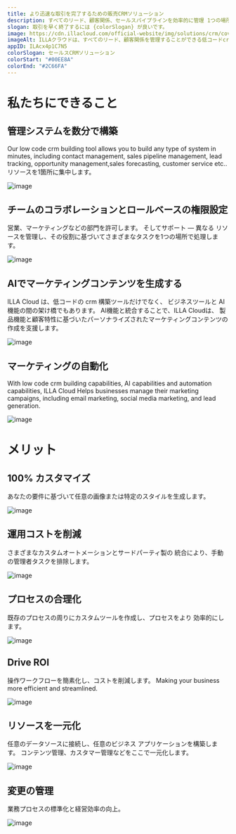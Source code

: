 ```yaml
---
title: より迅速な取引を完了するための販売CRMソリューション
description: すべてのリード、顧客関係、セールスパイプラインを効率的に管理 1つの場所で作業を行うことができるので、販売プロセスを合理化し、取引を終了することに集中できます。
slogan: 取引を早く終了するには {colorSlogan} が良いです。
image: https://cdn.illacloud.com/official-website/img/solutions/crm/cover.svg
imageAlt: ILLAクラウドは、すべてのリード、顧客関係を管理することができる低コードcrm構築ツールです。 営業パイプラインとタスクを一箇所にまとめることができるので、販売プロセスを合理化し、取引を閉じることに集中できます。
appID: ILAcx4p1C7N5
colorSlogan: セールスCRMソリューション
colorStart: "#00EE8A"
colorEnd: "#2C66FA"
---
```


# 私たちにできること

## 管理システムを数分で構築

Our low code crm building tool allows you to build any type of system in
minutes, including contact management, sales pipeline management, lead tracking,
opportunity management,sales forecasting, customer service etc.. 
リソースを1箇所に集中します。

![image](https://cdn.illacloud.com/official-website/img/solutions/dashboard/design.svg)

## チームのコラボレーションとロールベースの権限設定

営業、マーケティングなどの部門を許可します。 そしてサポート — 異なる
リソースを管理し、その役割に基づいてさまざまなタスクを1つの場所で処理します。

![image](https://cdn.illacloud.com/official-website/img/solutions/crm/team.gif)

## AIでマーケティングコンテンツを生成する

ILLA Cloud は、低コードの crm 構築ツールだけでなく、
ビジネスツールと AI 機能の間の架け橋でもあります。 AI機能と統合することで、ILLA
Cloudは、
製品機能と顧客特性に基づいたパーソナライズされたマーケティングコンテンツの作成を支援します。

![image](https://cdn.illacloud.com/official-website/img/solutions/crm/send.gif)

## マーケティングの自動化

With low code crm building capabilities, AI capabilities and automation
capabilities, ILLA Cloud Helps businesses manage their marketing campaigns,
including email marketing, social media marketing, and lead generation.

![image](https://cdn.illacloud.com/official-website/img/solutions/crm/auto.gif)

# メリット

## 100% カスタマイズ

あなたの要件に基づいて任意の画像または特定のスタイルを生成します。

![image](https://cdn.illacloud.com/official-website/img/solutions/custom.svg)

## 運用コストを削減

さまざまなカスタムオートメーションとサードパーティ製の
統合により、手動の管理者タスクを排除します。

![image](https://cdn.illacloud.com/official-website/img/solutions/cut-cost.svg)

## プロセスの合理化

既存のプロセスの周りにカスタムツールを作成し、プロセスをより
効率的にします。

![image](https://cdn.illacloud.com/official-website/img/solutions/process.svg)

## Drive ROI

操作ワークフローを簡素化し、コストを削減します。 Making your business more
efficient and streamlined.

![image](https://cdn.illacloud.com/official-website/img/solutions/roi.svg)

## リソースを一元化

任意のデータソースに接続し、任意のビジネス アプリケーションを構築します。 
コンテンツ管理、カスタマー管理などをここで一元化します。

![image](https://cdn.illacloud.com/official-website/img/solutions/centralize.svg)

## 変更の管理

業務プロセスの標準化と経営効率の向上。

![image](https://cdn.illacloud.com/official-website/img/solutions/change.svg)
